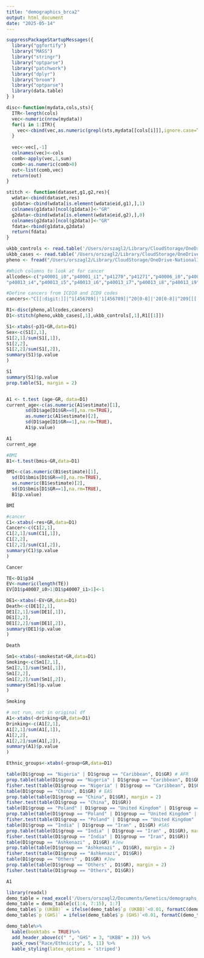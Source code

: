 ```yaml
---
title: "demographics_brca2"
output: html_document
date: "2025-05-14"
---
```


```r
suppressPackageStartupMessages({
  library("ggfortify")
  library("MASS")
  library("stringr")
  library("optparse")
  library("patchwork")
  library("dplyr")
  library("broom")
  library("optparse")
  library(data.table)
} )
```

```r
disc<-function(mydata,cols,sts){
  ITR<-length(cols)
  vec<-numeric(nrow(mydata))
  for(i in 1:ITR){
    vec<-cbind(vec,as.numeric(grepl(sts,mydata[[cols[i]]],ignore.case=TRUE)))
  }
  
  vec<-vec[,-1]
  colnames(vec)<-cols
  comb<-apply(vec,1,sum)
  comb<-as.numeric(comb>0)
  out<-list(comb,vec)
  return(out)
}

stitch <- function(dataset,g1,g2,res){
  wdata<-cbind(dataset,res)
  g1data<-cbind(wdata[is.element(wdata$eid,g1),],1)
  colnames(g1data)[ncol(g1data)]<-"GR"
  g2data<-cbind(wdata[is.element(wdata$eid,g2),],0)
  colnames(g2data)[ncol(g2data)]<-"GR"
  fdata<-rbind(g1data,g2data)
  return(fdata)
}
```

```r
ukbb_controls <- read.table('/Users/orszagl2/Library/CloudStorage/OneDrive-NationalInstitutesofHealth/Genetics/BRCA1_BRCA2/ukbb_brca2_control.txt', header=TRUE)
ukbb_cases <- read.table('/Users/orszagl2/Library/CloudStorage/OneDrive-NationalInstitutesofHealth/Genetics/BRCA1_BRCA2/ukbb_brca2_cases.txt', header=TRUE)
pheno <- fread("/Users/orszagl2/Library/CloudStorage/OneDrive-NationalInstitutesofHealth/Genetics/BRCA1_BRCA2/UKBiobank_phenotype_update_112024_final_truncated_familyhistory.txt", sep='\t', fill = TRUE)
```

```r
#Which columns to look at for cancer
allcodes<-c("p40001_i0","p40001_i1","p41270","p41271","p40006_i0","p40006_i1","p40006_i2","p40006_i3","p40006_i4","p40006_i5","p40006_i6","p40006_i7","p40006_i8","p40006_i9","p40006_i10","p40006_i11","p40006_i12","p40006_i13","p40006_i14","p40006_i15","p40006_i16","p40006_i17", "p40006_i18", "p40006_i19","p40006_i20","p40006_i21","p41271","p40013_i0","p40013_i1","p40013_i2","p40013_i3",
"p40013_i4","p40013_i5","p40013_i6","p40013_i7","p40013_i8","p40013_i9","p40013_i10","p40013_i11","p40013_i12", "p40013_i13","p40013_i14")

#Define cancers from ICD10 and ICD9 codes
cancers<-"C[[:digit:]]|^1[456789]|'1[456789]|^20[0-8]|'20[0-8]|^209[[[:blank:]]0123]|'209['0123]"
```

```r
R1<-disc(pheno,allcodes,cancers)
D1<-stitch(pheno,ukbb_cases[,1],ukbb_controls[,1],R1[[1]])
```

```r
S1<-xtabs(~p31+GR,data=D1)
Sex<-c(S1[2,1],
S1[2,1]/sum(S1[,1]),
S1[2,2],
S1[2,2]/sum(S1[,2]),
summary(S1)$p.value
)

S1
summary(S1)$p.value
prop.table(S1, margin = 2)


A1 <- t.test (age~GR, data=D1)
current_age<-c(as.numeric(A1$estimate)[1],
       sd(D1$age[D1$GR==0],na.rm=TRUE),
       as.numeric(A1$estimate)[2],
       sd(D1$age[D1$GR==1],na.rm=TRUE),
       A1$p.value)

A1
current_age
```

```r
#BMI
B1<-t.test(bmis~GR,data=D1)

BMI<-c(as.numeric(B1$estimate)[1],
  sd(D1$bmis[D1$GR==0],na.rm=TRUE),
  as.numeric(B1$estimate)[2],
  sd(D1$bmis[D1$GR==1],na.rm=TRUE),
  B1$p.value)

BMI

#cancer
C1<-xtabs(~res+GR,data=D1)
Cancer<-c(C1[2,1],
C1[2,1]/sum(C1[,1]),
C1[2,2],
C1[2,2]/sum(C1[,2]),
summary(C1)$p.value
)

Cancer
```

```r
TE<-D1$p34
EV<-numeric(length(TE))
EV[D1$p40007_i0>1|D1$p40007_i1>1]<-1

DE1<-xtabs(~EV+GR,data=D1)
Death<-c(DE1[2,1],
DE1[2,1]/sum(DE1[,1]),
DE1[2,2],
DE1[2,2]/sum(DE1[,2]),
summary(DE1)$p.value
)

Death
```

```r
Sm1<-xtabs(~smokestat+GR,data=D1)
Smoking<-c(Sm1[2,1],
Sm1[2,1]/sum(Sm1[,1]),
Sm1[2,2],
Sm1[2,2]/sum(Sm1[,2]),
summary(Sm1)$p.value
)

Smoking
```

```r
# not run, not in original df 
A1<-xtabs(~drinking+GR,data=D1)
Drinking<-c(A1[2,1],
A1[2,1]/sum(A1[,1]),
A1[2,2],
A1[2,2]/sum(A1[,2]),
summary(A1)$p.value
)
```

```r
Ethnic_groups<-xtabs(~group+GR,data=D1)

table(D1$group == "Nigeria" | D1$group == "Caribbean", D1$GR) # AFR
prop.table(table(D1$group == "Nigeria" | D1$group == "Caribbean", D1$GR), margin = 2)
fisher.test(table(D1$group == "Nigeria" | D1$group == "Caribbean", D1$GR))
table(D1$group == "China", D1$GR) # EAS
prop.table(table(D1$group == "China", D1$GR), margin = 2)
fisher.test(table(D1$group == "China", D1$GR))
table(D1$group == "Poland" | D1$group == "United Kingdom" | D1$group == "Italy" , D1$GR) #EUR
prop.table(table(D1$group == "Poland" | D1$group == "United Kingdom" | D1$group == "Italy" , D1$GR), margin = 2)
fisher.test(table(D1$group == "Poland" | D1$group == "United Kingdom" | D1$group == "Italy", D1$GR))
table(D1$group == "India" | D1$group == "Iran" , D1$GR) #SAS
prop.table(table(D1$group == "India" | D1$group == "Iran" , D1$GR), margin = 2)
fisher.test(table(D1$group == "India" | D1$group == "Iran", D1$GR))
table(D1$group == "Ashkenazi" , D1$GR) #Jew
prop.table(table(D1$group == "Ashkenazi" , D1$GR), margin = 2)
fisher.test(table(D1$group == "Ashkenazi", D1$GR))
table(D1$group == "Others" , D1$GR) #Jew
prop.table(table(D1$group == "Others" , D1$GR), margin = 2)
fisher.test(table(D1$group == "Others", D1$GR))
```
```r
A1
```

```r
library(readxl)
demo_table = read_excel('/Users/orszagl2/Documents/Genetics/demographs_brca2.xlsx')
demo_table = demo_table[c(1:4, 7:15), 1:7]
demo_table$`p (UKBB)` = ifelse(demo_table$`p (UKBB)`<0.01, formatC(demo_table$`p (UKBB)`, format = "e", digits = 3), demo_table$`p (UKBB)`)
demo_table$`p (GHS)` = ifelse(demo_table$`p (GHS)`<0.01, formatC(demo_table$`p (GHS)`, format = "e", digits = 3), demo_table$`p (GHS)`)
```

```r
demo_table%>%
  kable(booktabs = TRUE)%>%
  add_header_above(c(" ", "GHS" = 3, "UKBB" = 3)) %>%
  pack_rows("Race/Ethnicity", 5, 11) %>%
  kable_styling(latex_options = 'striped')
```




